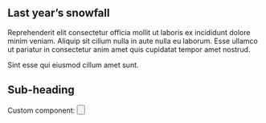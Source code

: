 
## Last year’s snowfall

Reprehenderit elit consectetur officia mollit ut laboris ex incididunt dolore minim veniam. Aliquip sit cillum nulla in aute
nulla eu laborum. Esse ullamco ut pariatur in consectetur anim amet quis cupidatat tempor amet nostrud.

Sint esse qui eiusmod cillum amet sunt.

## Sub-heading

Custom component: <Button text="hello" />
